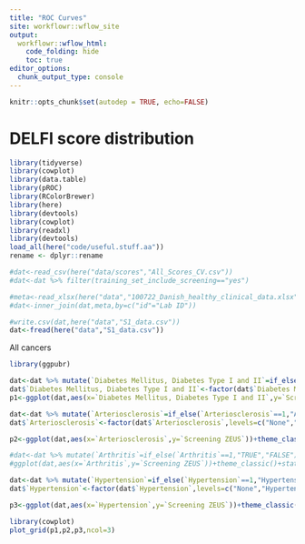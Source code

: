 ```yaml
---
title: "ROC Curves"
site: workflowr::wflow_site
output:
  workflowr::wflow_html:
    code_folding: hide
    toc: true
editor_options:
  chunk_output_type: console
---
```



```r
knitr::opts_chunk$set(autodep = TRUE, echo=FALSE)
```


# DELFI score distribution


```r
library(tidyverse)
library(cowplot)
library(data.table)
library(pROC)
library(RColorBrewer)
library(here)
library(devtools)
library(cowplot)
library(readxl)
library(devtools)
load_all(here("code/useful.stuff.aa"))
rename <- dplyr::rename

#dat<-read_csv(here("data/scores","All_Scores_CV.csv"))
#dat<-dat %>% filter(training_set_include_screening=="yes")

#meta<-read_xlsx(here("data","100722_Danish_healthy_clinical_data.xlsx"))
#dat<-inner_join(dat,meta,by=c("id"="Lab ID"))

#write.csv(dat,here("data","S1_data.csv"))
dat<-fread(here("data","S1_data.csv"))
```

All cancers

```r
library(ggpubr)

dat<-dat %>% mutate(`Diabetes Mellitus, Diabetes Type I and II`=if_else(`Diabetes Mellitus, Diabetes Type I and II`==1,"Diabetes Mellitus","None"))
dat$`Diabetes Mellitus, Diabetes Type I and II`<-factor(dat$`Diabetes Mellitus, Diabetes Type I and II`,levels=c("None","Diabetes Mellitus"))
p1<-ggplot(dat,aes(x=`Diabetes Mellitus, Diabetes Type I and II`,y=`Screening ZEUS`))+theme_classic()+stat_compare_means(label.y=.71)+geom_boxplot(outlier.shape=NA,alpha=.5,fill="steelblue",width=.5)+geom_jitter(width=.25)+xlab("")+ylab("DELFI-Pro Score")+scale_x_discrete(labels=c("None\n(n=151)","Diabetes Mellitus\n(n=7)"))

dat<-dat %>% mutate(`Arteriosclerosis`=if_else(`Arteriosclerosis`==1,"Arteriosclerosis","None"))
dat$`Arteriosclerosis`<-factor(dat$`Arteriosclerosis`,levels=c("None","Arteriosclerosis"))

p2<-ggplot(dat,aes(x=`Arteriosclerosis`,y=`Screening ZEUS`))+theme_classic()+stat_compare_means(label.y=.71)+geom_boxplot(outlier.shape=NA,alpha=.5,fill="steelblue",width=.5)+geom_jitter(width=.25)+xlab("")+ylab("DELFI-Pro Score")+scale_x_discrete(labels=c("None\n(n=152)","Arteriosclerosis\n(n=6)"))

#dat<-dat %>% mutate(`Arthritis`=if_else(`Arthritis`==1,"TRUE","FALSE"))
#ggplot(dat,aes(x=`Arthritis`,y=`Screening ZEUS`))+theme_classic()+stat_compare_means()+geom_boxplot(outlier.shape=NA)+geom_jitter()

dat<-dat %>% mutate(`Hypertension`=if_else(`Hypertension`==1,"Hypertension","None"))
dat$`Hypertension`<-factor(dat$`Hypertension`,levels=c("None","Hypertension"))

p3<-ggplot(dat,aes(x=`Hypertension`,y=`Screening ZEUS`))+theme_classic()+stat_compare_means(label.y=.71)+geom_boxplot(outlier.shape=NA,alpha=.5,fill="steelblue",width=.5)+geom_jitter(width=.25)+xlab("")+ylab("DELFI-Pro Score")+scale_x_discrete(labels=c("None\n(n=107)","Hypertension\n(n=51)"))

library(cowplot)
plot_grid(p1,p2,p3,ncol=3)

```




